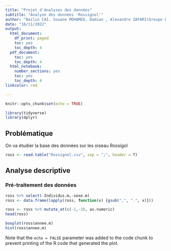 ```yaml
---
title: "Projet d'Analyses des données"
subtitle: "Analyse des données 'Rossignol'"
author: "Bailin CAI, Souane MOHAMED, Damian , Alexandre ZAFARI(Groupe B)"
date: "16/11/2022"
output:
  html_document:
    df_print: paged
    toc: yes
    toc_depth: 4
  pdf_document:
    toc: yes
    toc_depth: 4
  html_notebook:
    number_sections: yes
    toc: yes
    toc_depth: 4
linkcolor: red

---
```


```r
knitr::opts_chunk$set(echo = TRUE)
```

```r
library(tidyverse)
library(dplyr)
```

## Problématique
On va étudier la base des données sur les oiseau Rossigol


```r
ross <- read.table("Rossignol.csv", sep = ";", header = T)
```

## Analyse descriptive

### Pré-traitement des données

```r
ross %>% select(-Individus.m,-sexe.m)
ross <- data.frame(lapply(ross, function(x) {gsub(",", ".", x)}))

ross <- ross %>% mutate_at(c(-1,-3), as.numeric)
head(ross)
```


```r
boxplot(ross$annee.m)
hist(ross$annee.m)


```


Note that the `echo = FALSE` parameter was added to the code chunk to prevent printing of the R code that generated the plot.
